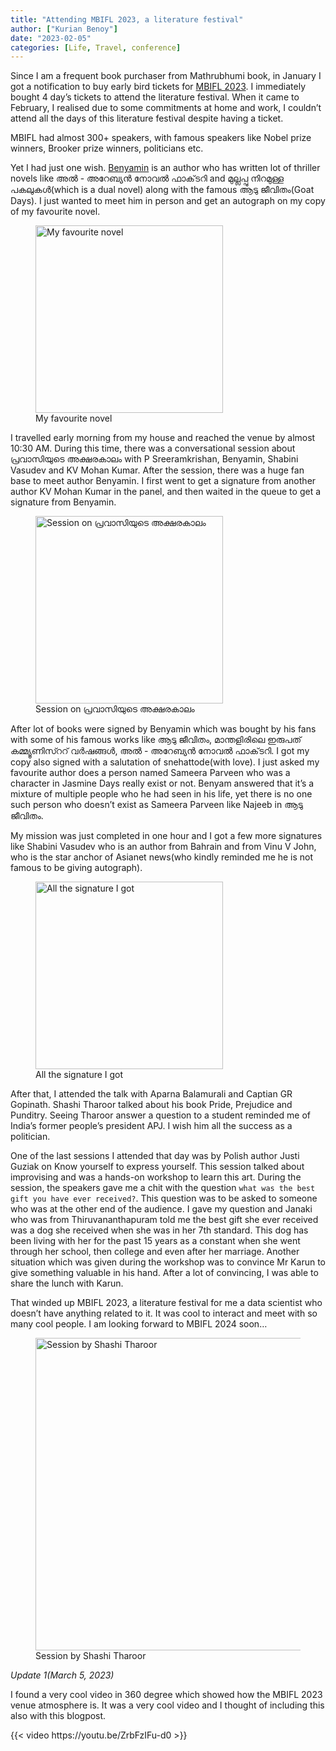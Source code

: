 ---
title: "Attending MBIFL 2023, a literature festival"
author: ["Kurian Benoy"]
date: "2023-02-05"
categories: [Life, Travel, conference]
---

Since I am a frequent book purchaser from Mathrubhumi book, in January I got a notification to buy early bird tickets
for [MBIFL 2023](https://www.mbifl.com/speakers-2023/). I immediately bought 4 day's tickets to attend the literature festival. When it came to February, I realised
due to some commitments at home and work, I couldn't attend all the days of this literature festival despite having a ticket.

MBIFL had almost 300+ speakers, with famous speakers like Nobel prize winners, Brooker prize winners, politicians etc.

Yet I had just one wish. [Benyamin](https://en.wikipedia.org/wiki/Benyamin_(writer)) is an author who has written lot of thriller novels like 
അൽ - അറേബ്യൻ നോവൽ ഫാക്‌ടറി  and മുല്ലപ്പു നിറമുള്ള പകലുകൾ(which is a dual novel) along with the famous ആടു ജീവിതം(Goat Days). I just wanted to meet
him in person and get an autograph on my copy of my favourite novel.

![My favourite novel](/posts/2023/mbifl2023/book.jpg){width=300 fig-align="left"}

I travelled early morning from my house and reached the venue by almost 10:30 AM. During this time, there was 
a conversational session about  പ്രവാസിയുടെ അക്ഷരകാലം with P Sreeramkrishan, Benyamin, Shabini Vasudev and KV Mohan Kumar. After the session, there
was a huge fan base to meet author Benyamin. I first went to get a signature from another author KV Mohan Kumar in the panel, and then waited
in the queue to get a signature from Benyamin.

![Session on പ്രവാസിയുടെ അക്ഷരകാലം](/posts/2023/mbifl2023/benyamin_session.jpg){width=300 fig-align="left"}

After lot of books were signed by Benyamin which was bought by his fans with some of his famous works like ആടു ജീവിതം, മാന്തളിരിലെ ഇരുപത് കമ്മ്യൂണിസ്ററ് വർഷങ്ങൾ,
അൽ - അറേബ്യൻ നോവൽ ഫാക്‌ടറി. I got my copy also signed with a salutation of snehattode(with love). I just asked my
favourite author does a person named Sameera Parveen who was a character in Jasmine Days really exist or not.
Benyam answered that it's a mixture of multiple people who he had seen in his life, yet there is no one such person who doesn't exist as
Sameera Parveen like Najeeb in ആടു ജീവിതം.


My mission was just completed in one hour and I got a few more signatures like Shabini Vasudev who is an author from Bahrain and from
Vinu V John, who is the star anchor of Asianet news(who kindly reminded me he is not famous to be giving autograph).

![All the signature I got](/posts/2023/mbifl2023/book_signature.jpg){width=300 fig-align="left"}

After that, I attended the talk with Aparna Balamurali and Captian GR Gopinath. Shashi Tharoor talked about his book Pride, Prejudice and Punditry.
Seeing Tharoor answer a question to a student reminded me of India's former people's president APJ. I wish him all the success as a politician.


One of the last sessions I attended that day was by Polish author Justi Guziak on  Know yourself to express yourself. 
This session talked about improvising and was a hands-on workshop to learn this art. During the session, the speakers
gave me a chit with the question `what was the best gift you have ever received?`. This question was to be asked to someone 
who was at the other end of the audience. I gave my question and Janaki who was from Thiruvananthapuram told me the best gift she
ever received was a dog she received when she was in her 7th standard. This dog has been living with her for the past 15 years as
a constant when she went through her school, then college and even after her marriage. Another situation which was given during 
the workshop was to convince Mr Karun to give something valuable in his hand. After a lot of convincing, I was able to share the lunch
with Karun.


That winded up MBIFL 2023, a literature festival for me a data scientist who doesn't have anything related to it. It was 
cool to interact and meet with so many cool people. I am looking forward to MBIFL 2024 soon...

![Session by Shashi Tharoor](/posts/2023/mbifl2023/tharoor.jpg){width=500 fig-align="left"}


*Update 1(March 5, 2023)*

I found a very cool video in 360 degree which showed how the MBIFL 2023 venue atmosphere is. It was a very cool video and I 
thought of including this also with this blogpost.

{{< video https://youtu.be/ZrbFzIFu-d0 >}}
